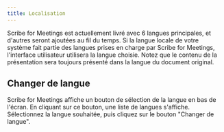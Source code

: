 ```yaml
---
title: Localisation
---
```



Scribe for Meetings est actuellement livré avec 6 langues principales, et d'autres seront ajoutées au fil du temps. Si la langue locale de votre système fait partie des langues prises en charge par Scribe for Meetings, l'interface utilisateur utilisera la langue choisie. Notez que le contenu de la présentation sera toujours présenté dans la langue du document original.

## Changer de langue

Scribe for Meetings affiche un bouton de sélection de la langue en bas de l'écran. En cliquant sur ce bouton, une liste de langues s'affiche. Sélectionnez la langue souhaitée, puis cliquez sur le bouton "Changer de langue".

